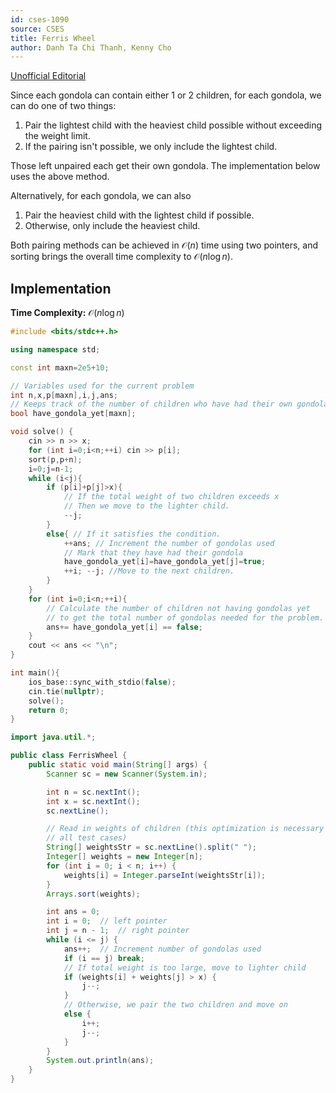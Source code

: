 ```yaml
---
id: cses-1090
source: CSES
title: Ferris Wheel
author: Danh Ta Chi Thanh, Kenny Cho
---
```


[Unofficial Editorial](https://codeforces.com/blog/entry/83295)

Since each gondola can contain either 1 or 2 children, for each gondola, we can
do one of two things:

1. Pair the lightest child with the heaviest child possible without exceeding
   the weight limit.
2. If the pairing isn't possible, we only include the lightest child.

Those left unpaired each get their own gondola. The implementation below uses
the above method.

Alternatively, for each gondola, we can also

1. Pair the heaviest child with the lightest child if possible.
2. Otherwise, only include the heaviest child.

Both pairing methods can be achieved in $\mathcal{O}(n)$ time using two
pointers, and sorting brings the overall time complexity to 
$\mathcal{O}(n\log n)$.

## Implementation

**Time Complexity:** $\mathcal{O}(n\log n)$

<LanguageSection>

<CPPSection>

```cpp
#include <bits/stdc++.h>

using namespace std;

const int maxn=2e5+10;

// Variables used for the current problem
int n,x,p[maxn],i,j,ans;
// Keeps track of the number of children who have had their own gondola
bool have_gondola_yet[maxn];

void solve() {
	cin >> n >> x;
	for (int i=0;i<n;++i) cin >> p[i];
	sort(p,p+n);
	i=0;j=n-1;
	while (i<j){
		if (p[i]+p[j]>x){
			// If the total weight of two children exceeds x
			// Then we move to the lighter child.
			--j;
		}
		else{ // If it satisfies the condition.
			++ans; // Increment the number of gondolas used
			// Mark that they have had their gondola
			have_gondola_yet[i]=have_gondola_yet[j]=true;
			++i; --j; //Move to the next children.
		}
	}
	for (int i=0;i<n;++i){
		// Calculate the number of children not having gondolas yet
		// to get the total number of gondolas needed for the problem.
		ans+= have_gondola_yet[i] == false;
	}
	cout << ans << "\n";
}

int main(){
	ios_base::sync_with_stdio(false);
	cin.tie(nullptr);
	solve();
	return 0;
}
```

</CPPSection>

<JavaSection>

```java
import java.util.*;

public class FerrisWheel {
	public static void main(String[] args) {
		Scanner sc = new Scanner(System.in);

		int n = sc.nextInt();
		int x = sc.nextInt();
		sc.nextLine();

		// Read in weights of children (this optimization is necessary to pass 
		// all test cases)
		String[] weightsStr = sc.nextLine().split(" ");
		Integer[] weights = new Integer[n];
		for (int i = 0; i < n; i++) {
			weights[i] = Integer.parseInt(weightsStr[i]);
		}
		Arrays.sort(weights);

		int ans = 0;
		int i = 0;  // left pointer
		int j = n - 1;  // right pointer
		while (i <= j) {
			ans++;  // Increment number of gondolas used
			if (i == j) break;
			// If total weight is too large, move to lighter child
			if (weights[i] + weights[j] > x) {
				j--;
			}
			// Otherwise, we pair the two children and move on
			else {
				i++;
				j--;
			}
		}
		System.out.println(ans);
	}
}
```

</JavaSection>

</LanguageSection>
